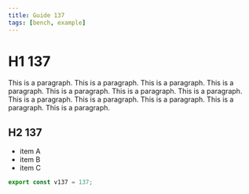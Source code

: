 ```yaml
---
title: Guide 137
tags: [bench, example]
---
```


# H1 137

This is a paragraph. This is a paragraph. This is a paragraph. This is a paragraph. This is a paragraph. This is a paragraph. This is a paragraph. This is a paragraph. This is a paragraph. This is a paragraph. This is a paragraph. This is a paragraph. 

## H2 137

- item A
- item B
- item C

```ts
export const v137 = 137;
```